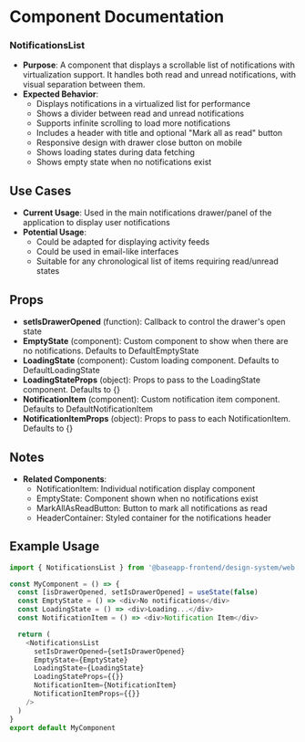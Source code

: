 
<Meta title="@baseapp-frontend | components/Notifications/NotificationsList" />

# Component Documentation

### NotificationsList

- **Purpose**: A component that displays a scrollable list of notifications with virtualization support. It handles both read and unread notifications, with visual separation between them.
- **Expected Behavior**:
  - Displays notifications in a virtualized list for performance
  - Shows a divider between read and unread notifications
  - Supports infinite scrolling to load more notifications
  - Includes a header with title and optional "Mark all as read" button
  - Responsive design with drawer close button on mobile
  - Shows loading states during data fetching
  - Shows empty state when no notifications exist

## Use Cases

- **Current Usage**: Used in the main notifications drawer/panel of the application to display user notifications
- **Potential Usage**:
  - Could be adapted for displaying activity feeds
  - Could be used in email-like interfaces
  - Suitable for any chronological list of items requiring read/unread states

## Props

- **setIsDrawerOpened** (function): Callback to control the drawer's open state
- **EmptyState** (component): Custom component to show when there are no notifications. Defaults to DefaultEmptyState
- **LoadingState** (component): Custom loading component. Defaults to DefaultLoadingState
- **LoadingStateProps** (object): Props to pass to the LoadingState component. Defaults to {}
- **NotificationItem** (component): Custom notification item component. Defaults to DefaultNotificationItem
- **NotificationItemProps** (object): Props to pass to each NotificationItem. Defaults to {}

## Notes

- **Related Components**:
  - NotificationItem: Individual notification display component
  - EmptyState: Component shown when no notifications exist
  - MarkAllAsReadButton: Button to mark all notifications as read
  - HeaderContainer: Styled container for the notifications header

## Example Usage

```javascript
import { NotificationsList } from '@baseapp-frontend/design-system/web'

const MyComponent = () => {
  const [isDrawerOpened, setIsDrawerOpened] = useState(false)
  const EmptyState = () => <div>No notifications</div>
  const LoadingState = () => <div>Loading...</div>
  const NotificationItem = () => <div>Notification Item</div>

  return (
    <NotificationsList
      setIsDrawerOpened={setIsDrawerOpened}
      EmptyState={EmptyState}
      LoadingState={LoadingState}
      LoadingStateProps={{}}
      NotificationItem={NotificationItem}
      NotificationItemProps={{}}
    />
  )
}
export default MyComponent
```
